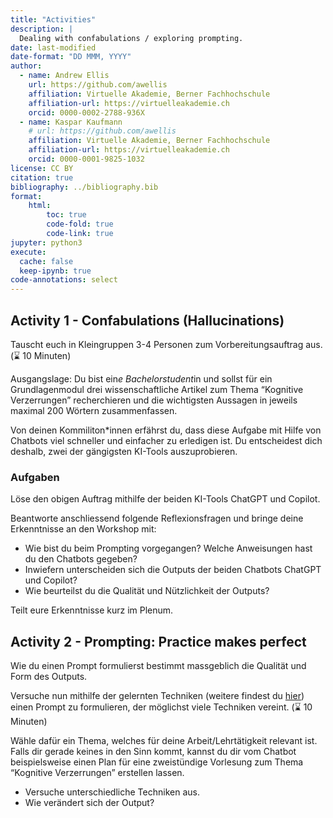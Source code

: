 ```yaml
---
title: "Activities"
description: |
  Dealing with confabulations / exploring prompting.
date: last-modified
date-format: "DD MMM, YYYY"
author: 
  - name: Andrew Ellis
    url: https://github.com/awellis
    affiliation: Virtuelle Akademie, Berner Fachhochschule
    affiliation-url: https://virtuelleakademie.ch
    orcid: 0000-0002-2788-936X
  - name: Kaspar Kaufmann
    # url: https://github.com/awellis
    affiliation: Virtuelle Akademie, Berner Fachhochschule
    affiliation-url: https://virtuelleakademie.ch
    orcid: 0000-0001-9825-1032
license: CC BY
citation: true
bibliography: ../bibliography.bib
format:
    html:
        toc: true
        code-fold: true
        code-link: true
jupyter: python3
execute: 
  cache: false
  keep-ipynb: true
code-annotations: select
---
```





## Activity 1 - Confabulations (Hallucinations)
 
Tauscht euch in Kleingruppen 3-4 Personen zum Vorbereitungsauftrag aus. (⌛ 10 Minuten)

:::{.callout-note}
Ausgangslage: Du bist ein*e Bachelorstudent*in und sollst für ein Grundlagenmodul drei wissenschaftliche Artikel zum Thema "Kognitive Verzerrungen" recherchieren und die wichtigsten Aussagen in jeweils maximal 200 Wörtern zusammenfassen. 

Von deinen Kommiliton*innen erfährst du, dass diese Aufgabe mit Hilfe von Chatbots viel schneller und einfacher zu erledigen ist. Du entscheidest dich deshalb, zwei der gängigsten KI-Tools auszuprobieren.
:::

### Aufgaben
Löse den obigen Auftrag mithilfe der beiden KI-Tools ChatGPT und Copilot.

Beantworte anschliessend folgende Reflexionsfragen und bringe deine Erkenntnisse an den Workshop mit:

- Wie bist du beim Prompting vorgegangen? Welche Anweisungen hast du den Chatbots gegeben?
- Inwiefern unterscheiden sich die Outputs der beiden Chatbots ChatGPT und Copilot?
- Wie beurteilst du die Qualität und Nützlichkeit der Outputs?
 
Teilt eure Erkenntnisse kurz im Plenum.

 
## Activity 2 - Prompting: Practice makes perfect
 
Wie du einen Prompt formulierst bestimmt massgeblich die Qualität und Form des Outputs. 

Versuche nun mithilfe der gelernten Techniken (weitere findest du [hier](activity-1-prompting-techniques.qmd)) einen Prompt zu formulieren, der möglichst viele Techniken vereint. (⌛ 10 Minuten)
 
:::{.callout-note}
Wähle dafür ein Thema, welches für deine Arbeit/Lehrtätigkeit relevant ist. Falls dir gerade keines in den Sinn kommt, kannst du dir vom Chatbot beispielsweise einen Plan für eine zweistündige Vorlesung zum Thema "Kognitive Verzerrungen" erstellen lassen.
:::

- Versuche unterschiedliche Techniken aus. 
- Wie verändert sich der Output?
